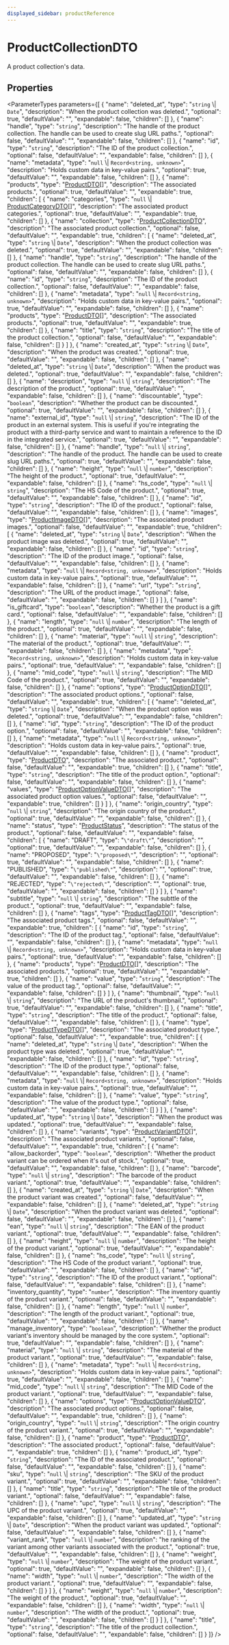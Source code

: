 ```yaml
---
displayed_sidebar: productReference
---
```



# ProductCollectionDTO

A product collection's data.

## Properties

<ParameterTypes parameters={[
  {
    "name": "deleted_at",
    "type": "`string` \\| `Date`",
    "description": "When the product collection was deleted.",
    "optional": true,
    "defaultValue": "",
    "expandable": false,
    "children": []
  },
  {
    "name": "handle",
    "type": "`string`",
    "description": "The handle of the product collection. The handle can be used to create slug URL paths.",
    "optional": false,
    "defaultValue": "",
    "expandable": false,
    "children": []
  },
  {
    "name": "id",
    "type": "`string`",
    "description": "The ID of the product collection.",
    "optional": false,
    "defaultValue": "",
    "expandable": false,
    "children": []
  },
  {
    "name": "metadata",
    "type": "`null` \\| `Record<string, unknown>`",
    "description": "Holds custom data in key-value pairs.",
    "optional": true,
    "defaultValue": "",
    "expandable": false,
    "children": []
  },
  {
    "name": "products",
    "type": "[ProductDTO](ProductDTO.mdx)[]",
    "description": "The associated products.",
    "optional": true,
    "defaultValue": "",
    "expandable": true,
    "children": [
      {
        "name": "categories",
        "type": "`null` \\| [ProductCategoryDTO](ProductCategoryDTO.mdx)[]",
        "description": "The associated product categories.",
        "optional": true,
        "defaultValue": "",
        "expandable": true,
        "children": []
      },
      {
        "name": "collection",
        "type": "[ProductCollectionDTO](ProductCollectionDTO.mdx)",
        "description": "The associated product collection.",
        "optional": false,
        "defaultValue": "",
        "expandable": true,
        "children": [
          {
            "name": "deleted_at",
            "type": "`string` \\| `Date`",
            "description": "When the product collection was deleted.",
            "optional": true,
            "defaultValue": "",
            "expandable": false,
            "children": []
          },
          {
            "name": "handle",
            "type": "`string`",
            "description": "The handle of the product collection. The handle can be used to create slug URL paths.",
            "optional": false,
            "defaultValue": "",
            "expandable": false,
            "children": []
          },
          {
            "name": "id",
            "type": "`string`",
            "description": "The ID of the product collection.",
            "optional": false,
            "defaultValue": "",
            "expandable": false,
            "children": []
          },
          {
            "name": "metadata",
            "type": "`null` \\| `Record<string, unknown>`",
            "description": "Holds custom data in key-value pairs.",
            "optional": true,
            "defaultValue": "",
            "expandable": false,
            "children": []
          },
          {
            "name": "products",
            "type": "[ProductDTO](ProductDTO.mdx)[]",
            "description": "The associated products.",
            "optional": true,
            "defaultValue": "",
            "expandable": true,
            "children": []
          },
          {
            "name": "title",
            "type": "`string`",
            "description": "The title of the product collection.",
            "optional": false,
            "defaultValue": "",
            "expandable": false,
            "children": []
          }
        ]
      },
      {
        "name": "created_at",
        "type": "`string` \\| `Date`",
        "description": "When the product was created.",
        "optional": true,
        "defaultValue": "",
        "expandable": false,
        "children": []
      },
      {
        "name": "deleted_at",
        "type": "`string` \\| `Date`",
        "description": "When the product was deleted.",
        "optional": true,
        "defaultValue": "",
        "expandable": false,
        "children": []
      },
      {
        "name": "description",
        "type": "`null` \\| `string`",
        "description": "The description of the product.",
        "optional": true,
        "defaultValue": "",
        "expandable": false,
        "children": []
      },
      {
        "name": "discountable",
        "type": "`boolean`",
        "description": "Whether the product can be discounted.",
        "optional": true,
        "defaultValue": "",
        "expandable": false,
        "children": []
      },
      {
        "name": "external_id",
        "type": "`null` \\| `string`",
        "description": "The ID of the product in an external system. This is useful if you're integrating the product with a third-party service and want to maintain a reference to the ID in the integrated service.",
        "optional": true,
        "defaultValue": "",
        "expandable": false,
        "children": []
      },
      {
        "name": "handle",
        "type": "`null` \\| `string`",
        "description": "The handle of the product. The handle can be used to create slug URL paths.",
        "optional": true,
        "defaultValue": "",
        "expandable": false,
        "children": []
      },
      {
        "name": "height",
        "type": "`null` \\| `number`",
        "description": "The height of the product.",
        "optional": true,
        "defaultValue": "",
        "expandable": false,
        "children": []
      },
      {
        "name": "hs_code",
        "type": "`null` \\| `string`",
        "description": "The HS Code of the product.",
        "optional": true,
        "defaultValue": "",
        "expandable": false,
        "children": []
      },
      {
        "name": "id",
        "type": "`string`",
        "description": "The ID of the product.",
        "optional": false,
        "defaultValue": "",
        "expandable": false,
        "children": []
      },
      {
        "name": "images",
        "type": "[ProductImageDTO](ProductImageDTO.mdx)[]",
        "description": "The associated product images.",
        "optional": false,
        "defaultValue": "",
        "expandable": true,
        "children": [
          {
            "name": "deleted_at",
            "type": "`string` \\| `Date`",
            "description": "When the product image was deleted.",
            "optional": true,
            "defaultValue": "",
            "expandable": false,
            "children": []
          },
          {
            "name": "id",
            "type": "`string`",
            "description": "The ID of the product image.",
            "optional": false,
            "defaultValue": "",
            "expandable": false,
            "children": []
          },
          {
            "name": "metadata",
            "type": "`null` \\| `Record<string, unknown>`",
            "description": "Holds custom data in key-value pairs.",
            "optional": true,
            "defaultValue": "",
            "expandable": false,
            "children": []
          },
          {
            "name": "url",
            "type": "`string`",
            "description": "The URL of the product image.",
            "optional": false,
            "defaultValue": "",
            "expandable": false,
            "children": []
          }
        ]
      },
      {
        "name": "is_giftcard",
        "type": "`boolean`",
        "description": "Whether the product is a gift card.",
        "optional": false,
        "defaultValue": "",
        "expandable": false,
        "children": []
      },
      {
        "name": "length",
        "type": "`null` \\| `number`",
        "description": "The length of the product.",
        "optional": true,
        "defaultValue": "",
        "expandable": false,
        "children": []
      },
      {
        "name": "material",
        "type": "`null` \\| `string`",
        "description": "The material of the product.",
        "optional": true,
        "defaultValue": "",
        "expandable": false,
        "children": []
      },
      {
        "name": "metadata",
        "type": "`Record<string, unknown>`",
        "description": "Holds custom data in key-value pairs.",
        "optional": true,
        "defaultValue": "",
        "expandable": false,
        "children": []
      },
      {
        "name": "mid_code",
        "type": "`null` \\| `string`",
        "description": "The MID Code of the product.",
        "optional": true,
        "defaultValue": "",
        "expandable": false,
        "children": []
      },
      {
        "name": "options",
        "type": "[ProductOptionDTO](ProductOptionDTO.mdx)[]",
        "description": "The associated product options.",
        "optional": false,
        "defaultValue": "",
        "expandable": true,
        "children": [
          {
            "name": "deleted_at",
            "type": "`string` \\| `Date`",
            "description": "When the product option was deleted.",
            "optional": true,
            "defaultValue": "",
            "expandable": false,
            "children": []
          },
          {
            "name": "id",
            "type": "`string`",
            "description": "The ID of the product option.",
            "optional": false,
            "defaultValue": "",
            "expandable": false,
            "children": []
          },
          {
            "name": "metadata",
            "type": "`null` \\| `Record<string, unknown>`",
            "description": "Holds custom data in key-value pairs.",
            "optional": true,
            "defaultValue": "",
            "expandable": false,
            "children": []
          },
          {
            "name": "product",
            "type": "[ProductDTO](ProductDTO.mdx)",
            "description": "The associated product.",
            "optional": false,
            "defaultValue": "",
            "expandable": true,
            "children": []
          },
          {
            "name": "title",
            "type": "`string`",
            "description": "The title of the product option.",
            "optional": false,
            "defaultValue": "",
            "expandable": false,
            "children": []
          },
          {
            "name": "values",
            "type": "[ProductOptionValueDTO](ProductOptionValueDTO.mdx)[]",
            "description": "The associated product option values.",
            "optional": false,
            "defaultValue": "",
            "expandable": true,
            "children": []
          }
        ]
      },
      {
        "name": "origin_country",
        "type": "`null` \\| `string`",
        "description": "The origin country of the product.",
        "optional": true,
        "defaultValue": "",
        "expandable": false,
        "children": []
      },
      {
        "name": "status",
        "type": "[ProductStatus](../enums/ProductStatus.mdx)",
        "description": "The status of the product.",
        "optional": false,
        "defaultValue": "",
        "expandable": false,
        "children": [
          {
            "name": "DRAFT",
            "type": "`\"draft\"`",
            "description": "",
            "optional": true,
            "defaultValue": "",
            "expandable": false,
            "children": []
          },
          {
            "name": "PROPOSED",
            "type": "`\"proposed\"`",
            "description": "",
            "optional": true,
            "defaultValue": "",
            "expandable": false,
            "children": []
          },
          {
            "name": "PUBLISHED",
            "type": "`\"published\"`",
            "description": "",
            "optional": true,
            "defaultValue": "",
            "expandable": false,
            "children": []
          },
          {
            "name": "REJECTED",
            "type": "`\"rejected\"`",
            "description": "",
            "optional": true,
            "defaultValue": "",
            "expandable": false,
            "children": []
          }
        ]
      },
      {
        "name": "subtitle",
        "type": "`null` \\| `string`",
        "description": "The subttle of the product.",
        "optional": true,
        "defaultValue": "",
        "expandable": false,
        "children": []
      },
      {
        "name": "tags",
        "type": "[ProductTagDTO](ProductTagDTO.mdx)[]",
        "description": "The associated product tags.",
        "optional": false,
        "defaultValue": "",
        "expandable": true,
        "children": [
          {
            "name": "id",
            "type": "`string`",
            "description": "The ID of the product tag.",
            "optional": false,
            "defaultValue": "",
            "expandable": false,
            "children": []
          },
          {
            "name": "metadata",
            "type": "`null` \\| `Record<string, unknown>`",
            "description": "Holds custom data in key-value pairs.",
            "optional": true,
            "defaultValue": "",
            "expandable": false,
            "children": []
          },
          {
            "name": "products",
            "type": "[ProductDTO](ProductDTO.mdx)[]",
            "description": "The associated products.",
            "optional": true,
            "defaultValue": "",
            "expandable": true,
            "children": []
          },
          {
            "name": "value",
            "type": "`string`",
            "description": "The value of the product tag.",
            "optional": false,
            "defaultValue": "",
            "expandable": false,
            "children": []
          }
        ]
      },
      {
        "name": "thumbnail",
        "type": "`null` \\| `string`",
        "description": "The URL of the product's thumbnail.",
        "optional": true,
        "defaultValue": "",
        "expandable": false,
        "children": []
      },
      {
        "name": "title",
        "type": "`string`",
        "description": "The title of the product.",
        "optional": false,
        "defaultValue": "",
        "expandable": false,
        "children": []
      },
      {
        "name": "type",
        "type": "[ProductTypeDTO](ProductTypeDTO.mdx)[]",
        "description": "The associated product type.",
        "optional": false,
        "defaultValue": "",
        "expandable": true,
        "children": [
          {
            "name": "deleted_at",
            "type": "`string` \\| `Date`",
            "description": "When the product type was deleted.",
            "optional": true,
            "defaultValue": "",
            "expandable": false,
            "children": []
          },
          {
            "name": "id",
            "type": "`string`",
            "description": "The ID of the product type.",
            "optional": false,
            "defaultValue": "",
            "expandable": false,
            "children": []
          },
          {
            "name": "metadata",
            "type": "`null` \\| `Record<string, unknown>`",
            "description": "Holds custom data in key-value pairs.",
            "optional": true,
            "defaultValue": "",
            "expandable": false,
            "children": []
          },
          {
            "name": "value",
            "type": "`string`",
            "description": "The value of the product type.",
            "optional": false,
            "defaultValue": "",
            "expandable": false,
            "children": []
          }
        ]
      },
      {
        "name": "updated_at",
        "type": "`string` \\| `Date`",
        "description": "When the product was updated.",
        "optional": true,
        "defaultValue": "",
        "expandable": false,
        "children": []
      },
      {
        "name": "variants",
        "type": "[ProductVariantDTO](ProductVariantDTO.mdx)[]",
        "description": "The associated product variants.",
        "optional": false,
        "defaultValue": "",
        "expandable": true,
        "children": [
          {
            "name": "allow_backorder",
            "type": "`boolean`",
            "description": "Whether the product variant can be ordered when it's out of stock.",
            "optional": true,
            "defaultValue": "",
            "expandable": false,
            "children": []
          },
          {
            "name": "barcode",
            "type": "`null` \\| `string`",
            "description": "The barcode of the product variant.",
            "optional": true,
            "defaultValue": "",
            "expandable": false,
            "children": []
          },
          {
            "name": "created_at",
            "type": "`string` \\| `Date`",
            "description": "When the product variant was created.",
            "optional": false,
            "defaultValue": "",
            "expandable": false,
            "children": []
          },
          {
            "name": "deleted_at",
            "type": "`string` \\| `Date`",
            "description": "When the product variant was deleted.",
            "optional": false,
            "defaultValue": "",
            "expandable": false,
            "children": []
          },
          {
            "name": "ean",
            "type": "`null` \\| `string`",
            "description": "The EAN of the product variant.",
            "optional": true,
            "defaultValue": "",
            "expandable": false,
            "children": []
          },
          {
            "name": "height",
            "type": "`null` \\| `number`",
            "description": "The height of the product variant.",
            "optional": true,
            "defaultValue": "",
            "expandable": false,
            "children": []
          },
          {
            "name": "hs_code",
            "type": "`null` \\| `string`",
            "description": "The HS Code of the product variant.",
            "optional": true,
            "defaultValue": "",
            "expandable": false,
            "children": []
          },
          {
            "name": "id",
            "type": "`string`",
            "description": "The ID of the product variant.",
            "optional": false,
            "defaultValue": "",
            "expandable": false,
            "children": []
          },
          {
            "name": "inventory_quantity",
            "type": "`number`",
            "description": "The inventory quantiy of the product variant.",
            "optional": false,
            "defaultValue": "",
            "expandable": false,
            "children": []
          },
          {
            "name": "length",
            "type": "`null` \\| `number`",
            "description": "The length of the product variant.",
            "optional": true,
            "defaultValue": "",
            "expandable": false,
            "children": []
          },
          {
            "name": "manage_inventory",
            "type": "`boolean`",
            "description": "Whether the product variant's inventory should be managed by the core system.",
            "optional": true,
            "defaultValue": "",
            "expandable": false,
            "children": []
          },
          {
            "name": "material",
            "type": "`null` \\| `string`",
            "description": "The material of the product variant.",
            "optional": true,
            "defaultValue": "",
            "expandable": false,
            "children": []
          },
          {
            "name": "metadata",
            "type": "`null` \\| `Record<string, unknown>`",
            "description": "Holds custom data in key-value pairs.",
            "optional": true,
            "defaultValue": "",
            "expandable": false,
            "children": []
          },
          {
            "name": "mid_code",
            "type": "`null` \\| `string`",
            "description": "The MID Code of the product variant.",
            "optional": true,
            "defaultValue": "",
            "expandable": false,
            "children": []
          },
          {
            "name": "options",
            "type": "[ProductOptionValueDTO](ProductOptionValueDTO.mdx)",
            "description": "The associated product options.",
            "optional": false,
            "defaultValue": "",
            "expandable": true,
            "children": []
          },
          {
            "name": "origin_country",
            "type": "`null` \\| `string`",
            "description": "The origin country of the product variant.",
            "optional": true,
            "defaultValue": "",
            "expandable": false,
            "children": []
          },
          {
            "name": "product",
            "type": "[ProductDTO](ProductDTO.mdx)",
            "description": "The associated product.",
            "optional": false,
            "defaultValue": "",
            "expandable": true,
            "children": []
          },
          {
            "name": "product_id",
            "type": "`string`",
            "description": "The ID of the associated product.",
            "optional": false,
            "defaultValue": "",
            "expandable": false,
            "children": []
          },
          {
            "name": "sku",
            "type": "`null` \\| `string`",
            "description": "The SKU of the product variant.",
            "optional": true,
            "defaultValue": "",
            "expandable": false,
            "children": []
          },
          {
            "name": "title",
            "type": "`string`",
            "description": "The tile of the product variant.",
            "optional": false,
            "defaultValue": "",
            "expandable": false,
            "children": []
          },
          {
            "name": "upc",
            "type": "`null` \\| `string`",
            "description": "The UPC of the product variant.",
            "optional": true,
            "defaultValue": "",
            "expandable": false,
            "children": []
          },
          {
            "name": "updated_at",
            "type": "`string` \\| `Date`",
            "description": "When the product variant was updated.",
            "optional": false,
            "defaultValue": "",
            "expandable": false,
            "children": []
          },
          {
            "name": "variant_rank",
            "type": "`null` \\| `number`",
            "description": "he ranking of the variant among other variants associated with the product.",
            "optional": true,
            "defaultValue": "",
            "expandable": false,
            "children": []
          },
          {
            "name": "weight",
            "type": "`null` \\| `number`",
            "description": "The weight of the product variant.",
            "optional": true,
            "defaultValue": "",
            "expandable": false,
            "children": []
          },
          {
            "name": "width",
            "type": "`null` \\| `number`",
            "description": "The width of the product variant.",
            "optional": true,
            "defaultValue": "",
            "expandable": false,
            "children": []
          }
        ]
      },
      {
        "name": "weight",
        "type": "`null` \\| `number`",
        "description": "The weight of the product.",
        "optional": true,
        "defaultValue": "",
        "expandable": false,
        "children": []
      },
      {
        "name": "width",
        "type": "`null` \\| `number`",
        "description": "The width of the product.",
        "optional": true,
        "defaultValue": "",
        "expandable": false,
        "children": []
      }
    ]
  },
  {
    "name": "title",
    "type": "`string`",
    "description": "The title of the product collection.",
    "optional": false,
    "defaultValue": "",
    "expandable": false,
    "children": []
  }
]} />
